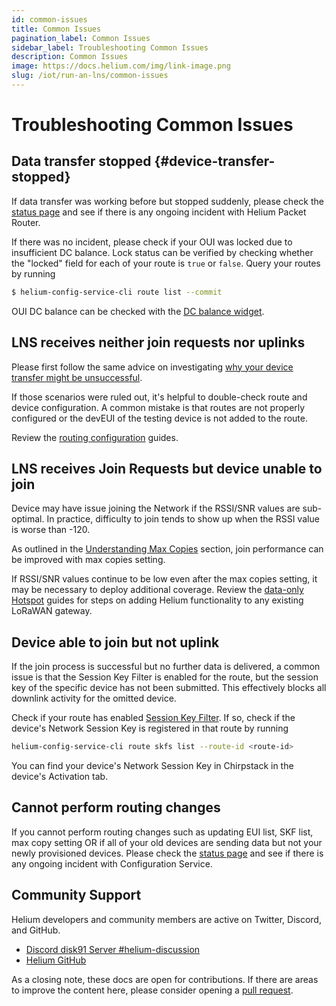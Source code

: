 ```yaml
---
id: common-issues
title: Common Issues
pagination_label: Common Issues
sidebar_label: Troubleshooting Common Issues
description: Common Issues
image: https://docs.helium.com/img/link-image.png
slug: /iot/run-an-lns/common-issues
---
```



# Troubleshooting Common Issues

## Data transfer stopped {#device-transfer-stopped}

If data transfer was working before but stopped suddenly, please check the
[status page](https://status.helium.com/) and see if there is any ongoing incident with Helium
Packet Router.

If there was no incident, please check if your OUI was locked due to insufficient DC balance. Lock
status can be verified by checking whether the "locked" field for each of your route is `true` or
`false`. Query your routes by running

```bash
$ helium-config-service-cli route list --commit
```

OUI DC balance can be checked with the
[DC balance widget](/iot/run-an-lns/fund-an-oui#tracking-oui-balance).

## LNS receives neither join requests nor uplinks

Please first follow the same advice on investigating
[why your device transfer might be unsuccessful](/iot/run-an-lns/common-issues#device-transfer-stopped).

If those scenarios were ruled out, it's helpful to double-check route and device configuration. A
common mistake is that routes are not properly configured or the devEUI of the testing device is not
added to the route.

Review the [routing configuration](configure-routing-rules) guides.

## LNS receives Join Requests but device unable to join

Device may have issue joining the Network if the RSSI/SNR values are sub-optimal. In practice,
difficulty to join tends to show up when the RSSI value is worse than -120.

As outlined in the [Understanding Max Copies](/iot/run-an-lns/advanced-configuration#max-copies)
section, join performance can be improved with max copies setting.

If RSSI/SNR values continue to be low even after the max copies setting, it may be necessary to
deploy additional coverage. Review the [data-only Hotspot](/iot/data-only-hotspots) guides for steps
on adding Helium functionality to any existing LoRaWAN gateway.

## Device able to join but not uplink

If the join process is successful but no further data is delivered, a common issue is that the
Session Key Filter is enabled for the route, but the session key of the specific device has not been
submitted. This effectively blocks all downlink activity for the omitted device.

Check if your route has enabled
[Session Key Filter](/iot/run-an-lns/advanced-configuration#session-key-filter). If so, check if the
device's Network Session Key is registered in that route by running

```bash
helium-config-service-cli route skfs list --route-id <route-id>
```

You can find your device's Network Session Key in Chirpstack in the device's Activation tab.

## Cannot perform routing changes

If you cannot perform routing changes such as updating EUI list, SKF list, max copy setting OR if
all of your old devices are sending data but not your newly provisioned devices. Please check the
[status page](https://status.helium.com/) and see if there is any ongoing incident with
Configuration Service.

## Community Support

Helium developers and community members are active on Twitter, Discord, and GitHub.

- [Discord disk91 Server #helium-discussion](https://discord.gg/j5ENunf7)
- [Helium GitHub](https://github.com/helium)

As a closing note, these docs are open for contributions. If there are areas to improve the content
here, please consider opening a [pull request](https://github.com/helium/docs/).

